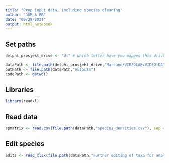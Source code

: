 ```yaml
---
title: "Prep input data, including species cleaning"
author: "GGM & RR"
date: "09/29/2021"
output: html_notebook
---
```


## Set paths
```r
delphi_prosjekt_drive <- "U:" # which letter have you mapped this drive to?

dataPath <- file.path(delphi_prosjekt_drive,"Mareano/VIDEOLAB/VIDEO DATA/200m_scale_species_by_sample/Data_Delivery_2021")
outPath <- file.path(dataPath,"outputs")
codePath <- getwd()
```

## Libraries
```r
library(readxl)
```

## Read data
```r
spmatrix <- read.csv(file.path(dataPath,"species_densities.csv"), sep ="|")
```

## Edit species
```r
edits <- read_xlsx(file.path(dataPath,"Further editing of taxa for analyses.xlsx"))
```

